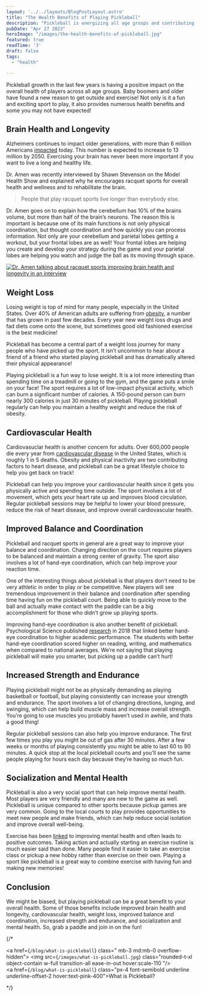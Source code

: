 ```yaml
---
layout: '../../layouts/BlogPostLayout.astro'
title: "The Health Benefits of Playing Pickleball"
description: "Pickleball is energizing all age groups and contributing towards a healthy lifestyle. Learn about the health benefits of pickleball can give to you!"
pubDate: "Apr 27 2023"
heroImage: "/images/the-health-benefits-of-pickleball.jpg"
featured: true
readTime: '3'
draft: false
tags: 
  - "health"

---
```


Pickleball growth in the last few years is having a positive impact on the overall health 
of players across all age groups. Baby boomers and older have found a new reason to get 
outside and exercise! Not only is it a fun and exciting sport to play, 
it also provides numerous health benefits and some you may not have expected!

## Brain Health and Longevity

Alzheimers continues to impact older generations, with more than 6 million Americans
<a href="https://www.alz.org/alzheimers-dementia/facts-figures#:~:text=More%20than%206%20million%20Americans%20of%20all%20ages%20have%20Alzheimer's,older%20(10.7%25)%20has%20Alzheimer's">impacted</a> today. 
This number is expected to increase to 13 million by 2050. 
Exercising your brain has never been more important if you want to live a long and healthy life.

Dr. Amen was recently interviewed by Shawn Stevenson on the Model Health Show and explained 
why he encourages racquet sports for overall health and wellness and to rehabilitate the brain.

> People that play racquet sports live longer than everybody else.

Dr. Amen goes on to explain how the cerebellum has 10% of the brains volume, 
but more than half of the brain’s neurons. The reason this is important is because 
one of its main functions is not only physical coordination, 
but thought coordination and how quickly you can process information. 
Not only are your cerebellum and parietal lobes getting a workout, 
but your frontal lobes are as well! Your frontal lobes are helping you create and develop 
your strategy during the game and your parietal lobes are helping you watch and 
judge the ball as its moving through space. 

[![Dr. Amen talking about racquet sports improving brain health and longevity in an interview](https://i3.ytimg.com/vi/eihatOf7ebg/maxresdefault.jpg)](https://youtu.be/eihatOf7ebg?t=3178 "Do These Daily Practices to Improve Your Brain & Cognitive Performance | Dr. Daniel Amen")

## Weight Loss

Losing weight is top of mind for many people, especially in the United States. 
Over 40% of American adults are suffering from <a href="https://www.tfah.org/report-details/state-of-obesity-2022/#:~:text=Nationally%2C 41.9 percent of adults,obesity rate of 45.6 percent.">obesity</a>, 
a number that has grown in past few decades. 
Every year new weight loss drugs and fad diets come onto the scene, 
but sometimes good old fashioned exercise is the best medicine! 

Pickleball has become a central part of a weight loss journey for many people who have picked up 
the sport. It isn’t uncommon to hear about a friend of a friend who started playing pickleball 
and has dramatically altered their physical appearance! 

Playing pickleball is a fun way to lose weight. It is a lot more interesting than 
spending time on a treadmill or going to the gym, and the game puts a smile on your face! 
The sport requires a lot of low-impact physical activity, which can burn a significant number of calories. 
A 150-pound person can burn nearly 300 calories in just 30 minutes of pickleball. 
Playing pickleball regularly can help you maintain a healthy weight and reduce the risk of obesity.

## Cardiovascular Health

Cardiovasuclar health is another concern for adults. Over 600,000 people die every year from 
<a href="https://www.cdc.gov/heartdisease/facts.htm">cardiovascular disease</a> in the United States,
 which is roughly 1 in 5 deaths. Obesity and physical inactivity are two contributing factors to heart disease, 
 and pickleball can be a great lifestyle choice to help you get back on track!

Pickleball can help you improve your cardiovascular health since it gets you physically 
active and spending time outside. The sport involves a lot of movement, which gets your heart 
rate up and improves blood circulation. Regular pickleball sessions may be helpful to lower 
your blood pressure, reduce the risk of heart disease, and improve overall cardiovascular health.

## Improved Balance and Coordination

Pickleball and racquet sports in general are a great way to improve your balance and coordination. 
Changing direction on the court requires players to be balanced and maintain a strong center 
of gravity. The sport also involves a lot of hand-eye coordination, 
which can help improve your reaction time.

One of the interesting things about pickleball is that players don’t need to be very athletic 
in order to play or be competitive. New players will see tremendous improvement in their balance 
and coordination after spending time having fun on the pickleball court. 
Being able to quickly move to the ball and actually make contact with the 
paddle can be a big accomplishment for those who didn’t grow up playing sports.

Improving hand-eye coordination is also another benefit of pickleball. 
Psychological Science published <a href="https://www.psychologicalscience.org/news/releases/study-links-childrens-eye-hand-coordination-with-their-academic-performance.html">research</a> 
in 2018 that linked better hand-eye coordination to higher academic performance. 
The students with better hand-eye coordination scored higher on reading, writing, 
and mathematics when compared to national averages. 
We’re not saying that playing pickleball will make you smarter, but picking up a paddle can’t hurt!

## Increased Strength and Endurance

Playing pickleball might not be as physically demanding as playing basketball or football, 
but playing consistently can increase your strength and endurance. 
The sport involves a lot of changing directions, lunging, and swinging, which 
can help build muscle mass and increase overall strength. 
You’re going to use muscles you probably haven’t used in awhile, and thats a good thing!

Regular pickleball sessions can also help you improve endurance. The first few times you play 
you might be out of gas after 30 minutes. After a few weeks or months of playing consistently 
you might be able to last 60 to 90 minutes. A quick stop at the local pickleball courts 
and you’ll see the same people playing for hours each day because they’re having so much fun.

## Socialization and Mental Health

Pickleball is also a very social sport that can help improve mental health. 
Most players are very friendly and many are new to the game as well. 
Pickleball is unique compared to other sports because pickup games are very common. 
Going to the local courts to play provides opportunities to meet new people and make friends, 
which can help reduce social isolation and improve overall well-being. 

Exercise has been <a href="https://www.ihrsa.org/improve-your-club/new-report-exercise-plays-key-role-in-mental-health-well-being/">linked</a> 
to improving mental health and often leads to positive outcomes. 
Taking action and actually starting an exercise routine is much easier said than done. 
Many people find it easier to take an exercise class or pickup a new hobby rather 
than exercise on their own. Playing a sport like pickleball is a great way to combine 
exercise with having fun and making new memories!

## Conclusion

We might be biased, but playing pickleball can be a great benefit to your overall health. 
Some of those benefits include improved brain health and longevity, cardiovascular health, 
weight loss, improved balance and coordination, increased strength and endurance, and 
socialization and mental health. So, grab a paddle and join in on the fun!



{/* <div class="grid grid-cols-1 md:grid-cols-2 gap-6">
    <div class="flex" >
        <div class="flex flex-col bg-white shadow-md rounded-xl gap-0 pb-4 overflow-hidden">
            <a href={`/blog/what-is-pickleball`} class=" mb-3 md:mb-0 overflow-hidden">
                <img src={`/images/what-is-pickleball.jpg`} class="rounded-t-xl object-contain w-full transition-all ease-in-out  hover:scale-110 "/>
            </a>
            <div class="mt-auto ">
                <a href={`/blog/what-is-pickleball`} class="px-4 font-semibold underline underline-offset-2 hover:text-pink-400">What is Pickleball?</a>
            </div>
        </div>
    </div>
</div> */}